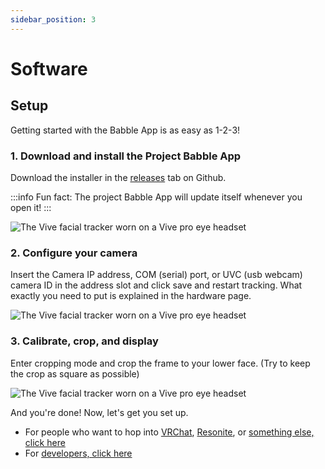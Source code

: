 ```yaml
---
sidebar_position: 3
---
```


# Software

## Setup
Getting started with the Babble App is as easy as 1-2-3!

### 1. Download and install the Project Babble App 
  Download the installer in the [releases](https://github.com/SummerSigh/ProjectBabble/releases) tab on Github.

:::info
Fun fact: The project Babble App will update itself whenever you open it!
:::

![The Vive facial tracker worn on a Vive pro eye headset](\img\htc-vive-facial-tracker-being-worn.webp)

### 2. Configure your camera
  Insert the Camera IP address, COM (serial) port, or UVC (usb webcam) camera ID in the address slot and click save and restart tracking. What exactly you need to put is explained in the hardware page.  

![The Vive facial tracker worn on a Vive pro eye headset](\img\htc-vive-facial-tracker-being-worn.webp)

### 3. Calibrate, crop, and display 
  Enter cropping mode and crop the frame to your lower face. (Try to keep the crop as square as possible)

![The Vive facial tracker worn on a Vive pro eye headset](\img\htc-vive-facial-tracker-being-worn.webp)

  And you're done! Now, let's get you set up.
  - For people who want to hop into [VRChat](docs\integrations\vrc.mdx), [Resonite](docs\integrations\resonite.mdx), or [something else, click here](docs\integrations\integrations.mdx)
  - For [developers, click here](docs\developers\developers.mdx)